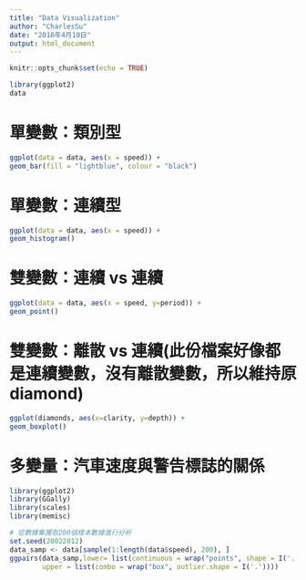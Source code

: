 ```yaml
---
title: "Data Visualization"
author: "CharlesSu"
date: "2018年4月10日"
output: html_document
---
```


```r
knitr::opts_chunk$set(echo = TRUE)
```

```r
library(ggplot2)
data
```

# 單變數：類別型
```r
ggplot(data = data, aes(x = speed)) +
geom_bar(fill = "lightblue", colour = "black")
```

# 單變數：連續型
```r
ggplot(data = data, aes(x = speed)) +
geom_histogram()
```


# 雙變數：連續 vs 連續
```r
ggplot(data = data, aes(x = speed, y=period)) +
geom_point()
```

# 雙變數：離散 vs 連續(此份檔案好像都是連續變數，沒有離散變數，所以維持原diamond)
```r
ggplot(diamonds, aes(x=clarity, y=depth)) +
geom_boxplot()
```

# 多變量：汽車速度與警告標誌的關係
```r
library(ggplot2)
library(GGally)
library(scales)
library(memisc)

# 從數據集獲取200個樣本數據進行分析
set.seed(20022012)
data_samp <- data[sample(1:length(data$speed), 200), ]
ggpairs(data_samp,lower= list(continuous = wrap("points", shape = I('.'))),
        upper = list(combo = wrap("box", outlier.shape = I('.'))))
```

